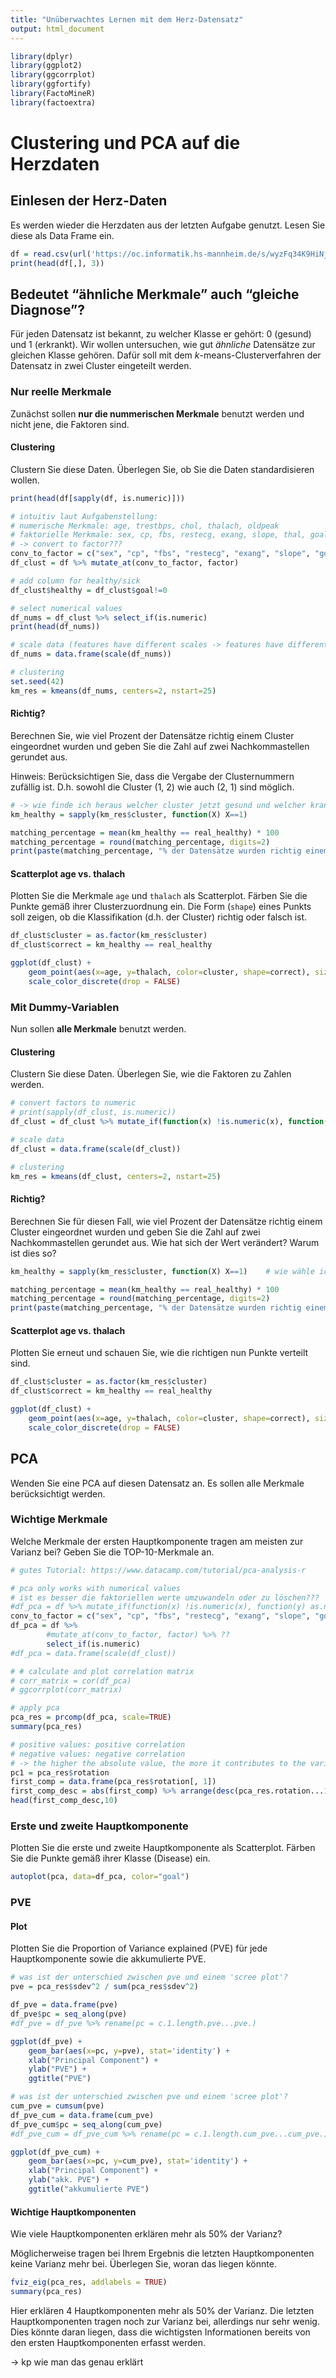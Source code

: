 ```yaml
---
title: "Unüberwachtes Lernen mit dem Herz-Datensatz"
output: html_document
---
```


```r
library(dplyr)
library(ggplot2)
library(ggcorrplot)
library(ggfortify)
library(FactoMineR)
library(factoextra)
```

# Clustering und PCA auf die Herzdaten

## Einlesen der Herz-Daten

Es werden wieder die Herzdaten aus der letzten Aufgabe genutzt. Lesen Sie diese als Data Frame ein.

```r
df = read.csv(url('https://oc.informatik.hs-mannheim.de/s/wyzFq34K9HiNjXR/download'))
print(head(df[,], 3))
```

## Bedeutet "ähnliche Merkmale" auch "gleiche Diagnose"?

Für jeden Datensatz ist bekannt, zu welcher Klasse er gehört: 0 (gesund) und 1 (erkrankt). Wir wollen untersuchen, wie gut _ähnliche_ Datensätze zur gleichen Klasse gehören. Dafür soll mit dem $k$-means-Clusterverfahren der Datensatz in zwei Cluster eingeteilt werden.

### Nur reelle Merkmale

Zunächst sollen **nur die nummerischen Merkmale** benutzt werden und nicht jene, die Faktoren sind.

#### Clustering

Clustern Sie diese Daten. Überlegen Sie, ob Sie die Daten standardisieren wollen.

```r
print(head(df[sapply(df, is.numeric)]))

# intuitiv laut Aufgabenstellung:
# numerische Merkmale: age, trestbps, chol, thalach, oldpeak
# faktorielle Merkmale: sex, cp, fbs, restecg, exang, slope, thal, goal, ca
# -> convert to factor???
conv_to_factor = c("sex", "cp", "fbs", "restecg", "exang", "slope", "goal")
df_clust = df %>% mutate_at(conv_to_factor, factor)

# add column for healthy/sick
df_clust$healthy = df_clust$goal!=0

# select numerical values
df_nums = df_clust %>% select_if(is.numeric)
print(head(df_nums))

# scale data (features have different scales -> features have different influence on distance calculation)
df_nums = data.frame(scale(df_nums))

# clustering
set.seed(42)
km_res = kmeans(df_nums, centers=2, nstart=25)
```

#### Richtig?

Berechnen Sie, wie viel Prozent der Datensätze richtig einem Cluster eingeordnet wurden und geben Sie die Zahl auf zwei Nachkommastellen gerundet aus.

Hinweis: Berücksichtigen Sie, dass die Vergabe der Clusternummern zufällig ist. D.h. sowohl die Cluster (1, 2) wie auch (2, 1) sind möglich.

```r
# -> wie finde ich heraus welcher cluster jetzt gesund und welcher krank ist?
km_healthy = sapply(km_res$cluster, function(X) X==1)

matching_percentage = mean(km_healthy == real_healthy) * 100
matching_percentage = round(matching_percentage, digits=2)
print(paste(matching_percentage, "% der Datensätze wurden richtig einem Cluster zugeordnet"))
```

#### Scatterplot age vs. thalach

Plotten Sie die Merkmale `age` und `thalach` als Scatterplot. Färben Sie die Punkte gemäß ihrer Clusterzuordnung ein. Die Form (`shape`) eines Punkts soll zeigen, ob die Klassifikation (d.h. der Cluster) richtig oder falsch ist.

```r
df_clust$cluster = as.factor(km_res$cluster)
df_clust$correct = km_healthy == real_healthy

ggplot(df_clust) + 
    geom_point(aes(x=age, y=thalach, color=cluster, shape=correct), size=3) +
    scale_color_discrete(drop = FALSE)
```


### Mit Dummy-Variablen

Nun sollen **alle Merkmale** benutzt werden.

#### Clustering

Clustern Sie diese Daten. Überlegen Sie, wie die Faktoren zu Zahlen werden.

```r
# convert factors to numeric
# print(sapply(df_clust, is.numeric))
df_clust = df_clust %>% mutate_if(function(x) !is.numeric(x), function(y) as.numeric(as.factor(y)))

# scale data 
df_clust = data.frame(scale(df_clust))

# clustering
km_res = kmeans(df_clust, centers=2, nstart=25)
```

#### Richtig?

Berechnen Sie für diesen Fall, wie viel Prozent der Datensätze richtig einem Cluster eingeordnet wurden und geben Sie die Zahl auf zwei Nachkommastellen gerundet aus. Wie hat sich der Wert verändert? Warum ist dies so?

```r
km_healthy = sapply(km_res$cluster, function(X) X==1)    # wie wähle ich 1 oder 2???

matching_percentage = mean(km_healthy == real_healthy) * 100
matching_percentage = round(matching_percentage, digits=2)
print(paste(matching_percentage, "% der Datensätze wurden richtig einem Cluster zugeordnet"))
```

#### Scatterplot age vs. thalach

Plotten Sie erneut und schauen Sie, wie die richtigen nun Punkte verteilt sind.

```r
df_clust$cluster = as.factor(km_res$cluster)
df_clust$correct = km_healthy == real_healthy

ggplot(df_clust) + 
    geom_point(aes(x=age, y=thalach, color=cluster, shape=correct), size=3) +
    scale_color_discrete(drop = FALSE)
```

## PCA

Wenden Sie eine PCA auf diesen Datensatz an. Es sollen alle Merkmale berücksichtigt werden.

### Wichtige Merkmale

Welche Merkmale der ersten Hauptkomponente tragen am meisten zur Varianz bei? Geben Sie die TOP-10-Merkmale an.

```r
# gutes Tutorial: https://www.datacamp.com/tutorial/pca-analysis-r

# pca only works with numerical values
# ist es besser die faktoriellen werte umzuwandeln oder zu löschen???
#df_pca = df %>% mutate_if(function(x) !is.numeric(x), function(y) as.numeric(as.factor(y)))
conv_to_factor = c("sex", "cp", "fbs", "restecg", "exang", "slope", "goal")
df_pca = df %>% 
        #mutate_at(conv_to_factor, factor) %>% ??
        select_if(is.numeric)
#df_pca = data.frame(scale(df_clust))

# # calculate and plot correlation matrix
# corr_matrix = cor(df_pca)
# ggcorrplot(corr_matrix)

# apply pca
pca_res = prcomp(df_pca, scale=TRUE)
summary(pca_res)

# positive values: positive correlation
# negative values: negative correlation
# -> the higher the absolute value, the more it contributes to the variance
pc1 = pca_res$rotation
first_comp = data.frame(pca_res$rotation[, 1])
first_comp_desc = abs(first_comp) %>% arrange(desc(pca_res.rotation...1.))
head(first_comp_desc,10)
```

### Erste und zweite Hauptkomponente

Plotten Sie die erste und zweite Hauptkomponente als Scatterplot. Färben Sie die Punkte gemäß ihrer Klasse (Disease) ein.

```r
autoplot(pca, data=df_pca, color="goal")
```

### PVE

#### Plot

Plotten Sie die Proportion of Variance explained (PVE) für jede Hauptkomponente sowie die akkumulierte PVE.

```r
# was ist der unterschied zwischen pve und einem 'scree plot'?
pve = pca_res$sdev^2 / sum(pca_res$sdev^2)

df_pve = data.frame(pve)
df_pve$pc = seq_along(pve)
#df_pve = df_pve %>% rename(pc = c.1.length.pve...pve.)

ggplot(df_pve) +
    geom_bar(aes(x=pc, y=pve), stat='identity') +
    xlab("Principal Component") + 
    ylab("PVE") +
    ggtitle("PVE")
```

```r
# was ist der unterschied zwischen pve und einem 'scree plot'?
cum_pve = cumsum(pve)
df_pve_cum = data.frame(cum_pve)
df_pve_cum$pc = seq_along(cum_pve)
#df_pve_cum = df_pve_cum %>% rename(pc = c.1.length.cum_pve...cum_pve.)

ggplot(df_pve_cum) +
    geom_bar(aes(x=pc, y=cum_pve), stat='identity') +
    xlab("Principal Component") + 
    ylab("akk. PVE") +
    ggtitle("akkumulierte PVE")
```

#### Wichtige Hauptkomponenten

Wie viele Hauptkomponenten erklären mehr als 50% der Varianz?

Möglicherweise tragen bei Ihrem Ergebnis die letzten Hauptkomponenten keine Varianz mehr bei. Überlegen Sie, woran das liegen könnte.

```r
fviz_eig(pca_res, addlabels = TRUE)
summary(pca_res)
```

Hier erklären 4 Hauptkomponenten mehr als 50% der Varianz. Die letzten Hauptkomponenten tragen noch zur Varianz bei,
allerdings nur sehr wenig. Dies könnte daran liegen, dass die wichtigsten Informationen bereits von den ersten
Hauptkomponenten erfasst werden. 

-> kp wie man das genau erklärt
